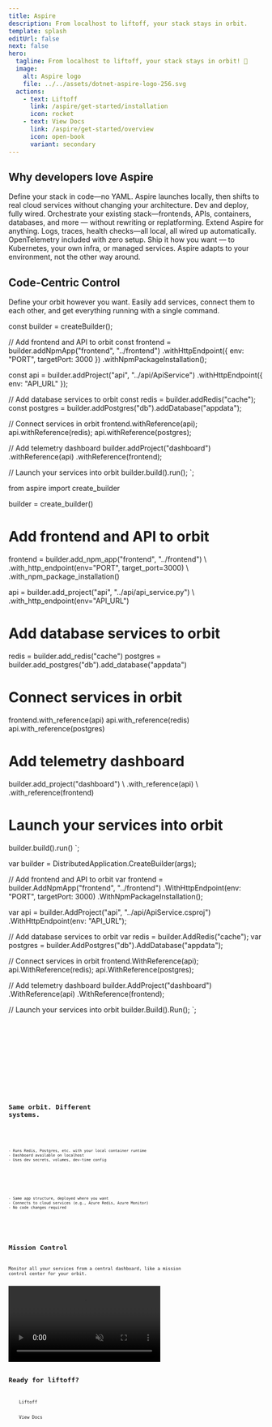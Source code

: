 ```yaml
---
title: Aspire
description: From localhost to liftoff, your stack stays in orbit.
template: splash
editUrl: false
next: false
hero:
  tagline: From localhost to liftoff, your stack stays in orbit! 💫
  image:
    alt: Aspire logo
    file: ../../assets/dotnet-aspire-logo-256.svg
  actions:
    - text: Liftoff
      link: /aspire/get-started/installation
      icon: rocket
    - text: View Docs
      link: /aspire/get-started/overview
      icon: open-book
      variant: secondary
---
```



## Why developers love Aspire

<CardGrid stagger>
	<Card title="Code-First Control" icon="setting">
		Define your stack in code—no YAML. Aspire launches locally, then shifts to real cloud services without changing your architecture. Dev and deploy, fully wired.
	</Card>
	<Card title="Modular and Extensible" icon="puzzle">
		Orchestrate your existing stack—frontends, APIs, containers, databases, and more — without rewriting or replatforming. Extend Aspire for anything.
	</Card>
	<Card title="Observability from the Start" icon="open-book">
		Logs, traces, health checks—all local, all wired up automatically. OpenTelemetry included with zero setup.
	</Card>
	<Card title="Flexible Deployments" icon="rocket">
		Ship it how you want — to Kubernetes, your own infra, or managed services. Aspire adapts to your environment, not the other way around.
	</Card>
</CardGrid>

## Code-Centric Control

Define your orbit however you want. Easily add services, connect them to each other, and get everything running with a single command.


const builder = createBuilder();

// Add frontend and API to orbit
const frontend = builder.addNpmApp("frontend", "../frontend")
    .withHttpEndpoint({ env: "PORT", targetPort: 3000 })
    .withNpmPackageInstallation();

const api = builder.addProject("api", "../api/ApiService")
    .withHttpEndpoint({ env: "API_URL" });

// Add database services to orbit
const redis = builder.addRedis("cache");
const postgres = builder.addPostgres("db").addDatabase("appdata");

// Connect services in orbit
frontend.withReference(api);
api.withReference(redis);
api.withReference(postgres);

// Add telemetry dashboard
builder.addProject("dashboard")
    .withReference(api)
    .withReference(frontend);

// Launch your services into orbit
builder.build().run();
`;

from aspire import create_builder

builder = create_builder()

# Add frontend and API to orbit
frontend = builder.add_npm_app("frontend", "../frontend") \\
                  .with_http_endpoint(env="PORT", target_port=3000) \\
                  .with_npm_package_installation()

api = builder.add_project("api", "../api/api_service.py") \\
             .with_http_endpoint(env="API_URL")

# Add database services to orbit
redis = builder.add_redis("cache")
postgres = builder.add_postgres("db").add_database("appdata")

# Connect services in orbit
frontend.with_reference(api)
api.with_reference(redis)
api.with_reference(postgres)

# Add telemetry dashboard
builder.add_project("dashboard") \\
      .with_reference(api) \\
      .with_reference(frontend)

# Launch your services into orbit
builder.build().run()
`;

var builder = DistributedApplication.CreateBuilder(args);

// Add frontend and API to orbit
var frontend = builder.AddNpmApp("frontend", "../frontend")
                      .WithHttpEndpoint(env: "PORT", targetPort: 3000)
                      .WithNpmPackageInstallation();

var api = builder.AddProject("api", "../api/ApiService.csproj")
                 .WithHttpEndpoint(env: "API_URL");

// Add database services to orbit
var redis = builder.AddRedis("cache");
var postgres = builder.AddPostgres("db").AddDatabase("appdata");

// Connect services in orbit
frontend.WithReference(api);
api.WithReference(redis);
api.WithReference(postgres);

// Add telemetry dashboard
builder.AddProject("dashboard")
       .WithReference(api)
       .WithReference(frontend);

// Launch your services into orbit
builder.Build().Run();
`;

<Tabs>
  <TabItem label="TypeScript" icon="seti:typescript">
	  <Code code={ts} lang="ts" />
  </TabItem>

  <TabItem label="Python" icon="seti:python">
	  <Code code={py} lang="python" />
  </TabItem>

  <TabItem label="C-Sharp" icon="seti:c-sharp">
	  <Code code={cs} lang="cs" />  
  </TabItem>
</Tabs>

## Same orbit. Different systems.

<CardGrid>
  <Card title="Local Development" icon="laptop">
    
	- Runs Redis, Postgres, etc. with your local container runtime
	- Dashboard available on localhost
	- Uses dev secrets, volumes, dev-time config
	
  </Card>

  <Card title="Production Deployment" icon="rocket">
    
	- Same app structure, deployed where you want
	- Connects to cloud services (e.g., Azure Redis, Azure Monitor)
	- No code changes required

  </Card>
</CardGrid>

## Mission Control

Monitor all your services from a central dashboard, like a mission control center for your orbit.

<video autoplay loop muted>
  <source src="src/assets/dashboard-graph.mp4" type="video/mp4" />
</video>

## Ready for liftoff?

<LinkButton href="/get-started/installation" icon="rocket" iconPlacement="start">
    Liftoff
</LinkButton>
<LinkButton href="/get-started/overview" icon="open-book" variant="secondary" iconPlacement="start">
    View Docs
</LinkButton>